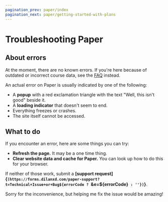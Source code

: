 ```yaml
---
pagination_prev: paper/index
pagination_next: paper/getting-started-with-plans
---
```



# Troubleshooting Paper

<ErrorBox />

## About errors

At the moment, there are no known errors. If you're here because of outdated or incorrect course data, see the [FAQ](./faq.md) instead.

An actual error on Paper is usually indicated by one of the following:

- A **popup** with a red exclamation triangle with the text "Well, this isn't good" beside it.
- A **loading indicator** that doesn't seem to end.
- Everything freezes or crashes.
- The site itself cannot be accessed.

## What to do

If you encounter an error, here are some things you can try:

- **Refresh the page.** It may be a one time thing.
- **Clear website data and cache for Paper.** You can look up how to do this for your browser.

If neither of those work, submit a **[support request]{`(https://forms.dilanxd.com/paper-support?t=Technical+Issue+or+Bug${errorCode ? `&e=${errorCode}` : ''})`}**.

Sorry for the inconvenience, but helping me fix the issue would be amazing!
